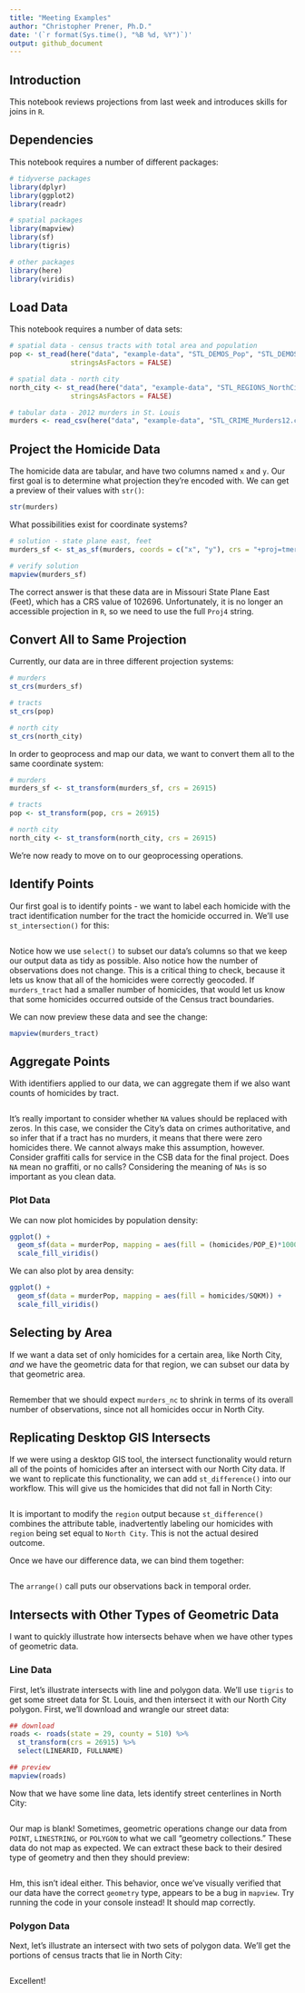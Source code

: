 ```yaml
---
title: "Meeting Examples"
author: "Christopher Prener, Ph.D."
date: '(`r format(Sys.time(), "%B %d, %Y")`)'
output: github_document
---
```


## Introduction
This notebook reviews projections from last week and introduces skills for joins in `R`.

## Dependencies
This notebook requires a number of different packages:

```r
# tidyverse packages
library(dplyr)
library(ggplot2)
library(readr)

# spatial packages
library(mapview)
library(sf)
library(tigris)

# other packages
library(here)
library(viridis)
```

## Load Data
This notebook requires a number of data sets:

```r
# spatial data - census tracts with total area and population
pop <- st_read(here("data", "example-data", "STL_DEMOS_Pop", "STL_DEMOS_Pop.shp"),
               stringsAsFactors = FALSE)

# spatial data - north city 
north_city <- st_read(here("data", "example-data", "STL_REGIONS_NorthCity", "STL_REGIONS_NorthCity.shp"),
               stringsAsFactors = FALSE)

# tabular data - 2012 murders in St. Louis
murders <- read_csv(here("data", "example-data", "STL_CRIME_Murders12.csv"))
```

## Project the Homicide Data
The homicide data are tabular, and have two columns named `x` and `y`. Our first goal is to determine what projection they're encoded with. We can get a preview of their values with `str()`:

```r
str(murders)
```

What possibilities exist for coordinate systems?

```r
# solution - state plane east, feet
murders_sf <- st_as_sf(murders, coords = c("x", "y"), crs = "+proj=tmerc +lat_0=35.83333333333334 +lon_0=-90.5 +k=0.9999333333333333 +x_0=250000 +y_0=0 +ellps=GRS80 +datum=NAD83 +to_meter=0.3048006096012192 +no_defs")

# verify solution
mapview(murders_sf)
```

The correct answer is that these data are in Missouri State Plane East (Feet), which has a CRS value of 102696. Unfortunately, it is no longer an accessible projection in `R`, so we need to use the full `Proj4` string.

## Convert All to Same Projection
Currently, our data are in three different projection systems:

```r
# murders
st_crs(murders_sf)

# tracts 
st_crs(pop)

# north city
st_crs(north_city)
```

In order to geoprocess and map our data, we want to convert them all to the same coordinate system:

```r
# murders
murders_sf <- st_transform(murders_sf, crs = 26915)

# tracts
pop <- st_transform(pop, crs = 26915)

# north city
north_city <- st_transform(north_city, crs = 26915)
```

We're now ready to move on to our geoprocessing operations.

## Identify Points
Our first goal is to identify points - we want to label each homicide with the tract identification number for the tract the homicide occurred in. We'll use `st_intersection()` for this:

```r

```

Notice how we use `select()` to subset our data's columns so that we keep our output data as tidy as possible. Also notice how the number of observations does not change. This is a critical thing to check, because it lets us know that all of the homicides were correctly geocoded. If `murders_tract` had a smaller number of homicides, that would let us know that some homicides occurred outside of the Census tract boundaries.

We can now preview these data and see the change:

```r
mapview(murders_tract)
```

## Aggregate Points
With identifiers applied to our data, we can aggregate them if we also want counts of homicides by tract. 

```r

```

It's really important to consider whether `NA` values should be replaced with zeros. In this case, we consider the City's data on crimes authoritative, and so infer that if a tract has no murders, it means that there were zero homicides there. We cannot always make this assumption, however. Consider graffiti calls for service in the CSB data for the final project. Does `NA` mean no graffiti, or no calls? Considering the meaning of `NAs` is so important as you clean data.

### Plot Data
We can now plot homicides by population density:

```r
ggplot() +
  geom_sf(data = murderPop, mapping = aes(fill = (homicides/POP_E)*1000)) +
  scale_fill_viridis()
```

We can also plot by area density:

```r
ggplot() +
  geom_sf(data = murderPop, mapping = aes(fill = homicides/SQKM)) +
  scale_fill_viridis()
```

## Selecting by Area
If we want a data set of only homicides for a certain area, like North City, *and* we have the geometric data for that region, we can subset our data by that geometric area.

```r

```

Remember that we should expect `murders_nc` to shrink in terms of its overall number of observations, since not all homicides occur in North City.

## Replicating Desktop GIS Intersects
If we were using a desktop GIS tool, the intersect functionality would return all of the points of homicides after an intersect with our North City data. If we want to replicate this functionality, we can add `st_difference()` into our workflow. This will give us the homicides that did not fall in North City:

```r

```

It is important to modify the `region` output because `st_difference()` combines the attribute table, inadvertently labeling our homicides with `region` being set equal to `North City`. This is not the actual desired outcome.

Once we have our difference data, we can bind them together:

```r

```

The `arrange()` call puts our observations back in temporal order.

## Intersects with Other Types of Geometric Data
I want to quickly illustrate how intersects behave when we have other types of geometric data. 

### Line Data
First, let's illustrate intersects with line and polygon data. We'll use `tigris` to get some street data for St. Louis, and then intersect it with our North City polygon. First, we'll download and wrangle our street data:

```r
## download
roads <- roads(state = 29, county = 510) %>%
  st_transform(crs = 26915) %>%
  select(LINEARID, FULLNAME)

## preview
mapview(roads)
```

Now that we have some line data, lets identify street centerlines in North City:

```r

```

Our map is blank! Sometimes, geometric operations change our data from `POINT`, `LINESTRING`, or `POLYGON` to what we call "geometry collections." These data do not map as expected. We can extract these back to their desired type of geometry and then they should preview:

```r

```

Hm, this isn't ideal either. This behavior, once we've visually verified that our data have the correct `geometry` type, appears to be a bug in `mapview`. Try running the code in your console instead! It should map correctly.

### Polygon Data
Next, let's illustrate an intersect with two sets of polygon data. We'll get the portions of census tracts that lie in North City:

```r

```

Excellent!
